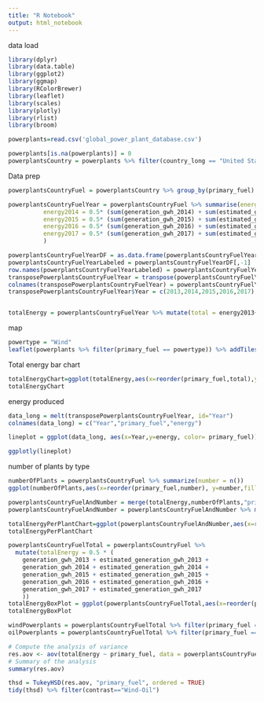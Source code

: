 ```yaml
---
title: "R Notebook"
output: html_notebook
---
```

data load
```r
library(dplyr)
library(data.table)
library(ggplot2)
library(ggmap)
library(RColorBrewer)
library(leaflet)
library(scales)
library(plotly)
library(rlist)
library(broom)

powerplants=read.csv('global_power_plant_database.csv')

powerplants[is.na(powerplants)] = 0
powerplantsCountry = powerplants %>% filter(country_long == "United States of America")
```
Data prep
```r
powerplantsCountryFuel = powerplantsCountry %>% group_by(primary_fuel) 

powerplantsCountryFuelYear = powerplantsCountryFuel %>% summarise(energy2013 = 0.5* (sum(generation_gwh_2013) + sum(estimated_generation_gwh_2013)),
          energy2014 = 0.5* (sum(generation_gwh_2014) + sum(estimated_generation_gwh_2014)),
          energy2015 = 0.5* (sum(generation_gwh_2015) + sum(estimated_generation_gwh_2015)),
          energy2016 = 0.5* (sum(generation_gwh_2016) + sum(estimated_generation_gwh_2016)),
          energy2017 = 0.5* (sum(generation_gwh_2017) + sum(estimated_generation_gwh_2017)),
          )

powerplantsCountryFuelYearDF = as.data.frame(powerplantsCountryFuelYear)
powerplantsCountryFuelYearLabeled = powerplantsCountryFuelYearDF[,-1]
row.names(powerplantsCountryFuelYearLabeled) = powerplantsCountryFuelYearDF[,1]
transposePowerplantsCountryFuelYear = transpose(powerplantsCountryFuelYearLabeled)
colnames(transposePowerplantsCountryFuelYear) = powerplantsCountryFuelYearDF[,1]
transposePowerplantsCountryFuelYear$Year = c(2013,2014,2015,2016,2017)


totalEnergy = powerplantsCountryFuelYear %>% mutate(total = energy2013+ energy2014 +energy2015 + energy2016 + energy2017)

```

map
```r
powertype = "Wind"
leaflet(powerplants %>% filter(primary_fuel == powertype)) %>% addTiles() %>% addMarkers(~longitude,~latitude,popup= ~primary_fuel,label= ~name)
```

Total energy bar chart
```r
totalEnergyChart=ggplot(totalEnergy,aes(x=reorder(primary_fuel,total),y=total,fill=primary_fuel)) + geom_bar(stat="identity") + coord_flip() + scale_y_continuous(trans= 'log10', labels = trans_format('log10',math_format(10^.x))) + theme(axis.text.x = element_text(angle=90)) + ylab("Energy Accumulated MWH") + xlab("Primary Fuel")
totalEnergyChart
```

energy produced
```r

data_long = melt(transposePowerplantsCountryFuelYear, id="Year")
colnames(data_long) = c("Year","primary_fuel","energy")

lineplot = ggplot(data_long, aes(x=Year,y=energy, color= primary_fuel)) + ylab("Energy Produced MWH") + xlab("Year") + geom_line() + scale_y_continuous(trans= 'log10', labels = trans_format('log10',math_format(10^.x))) +ggtitle("Energy Produced over the Years per Type")

ggplotly(lineplot)
```

number of plants by type
```r
numberOfPlants = powerplantsCountryFuel %>% summarize(number = n())
ggplot(numberOfPlants,aes(x=reorder(primary_fuel,number), y=number,fill=primary_fuel)) + geom_bar(stat="identity") + theme(axis.text.x = element_text(angle=90)) + coord_flip() + scale_y_continuous(trans= 'log10', labels = trans_format('log10',math_format(10^.x))) + xlab("Primary Fuel") + ylab("Number of Plants") +ggtitle("Number of Plants per Type")
```

```r
powerplantsCountryFuelAndNumber = merge(totalEnergy,numberOfPlants,"primary_fuel","primary_fuel")
powerplantsCountryFuelAndNumber = powerplantsCountryFuelAndNumber %>% mutate(EnergyPerPlant = total/number)

totalEnergyPerPlantChart=ggplot(powerplantsCountryFuelAndNumber,aes(x=reorder(primary_fuel,EnergyPerPlant),y=EnergyPerPlant,fill=primary_fuel)) + geom_bar(stat="identity") + coord_flip() + scale_y_continuous(trans= 'log10', labels = trans_format('log10',math_format(10^.x))) + theme(axis.text.x = element_text(angle=90)) + ylab("Average Energy Accumulated MWH per Plant") + xlab("Primary Fuel")
totalEnergyPerPlantChart
```

```r
powerplantsCountryFuelTotal = powerplantsCountryFuel %>%
  mutate(totalEnergy = 0.5 * (
    generation_gwh_2013 + estimated_generation_gwh_2013 +
    generation_gwh_2014 + estimated_generation_gwh_2014 +
    generation_gwh_2015 + estimated_generation_gwh_2015 +
    generation_gwh_2016 + estimated_generation_gwh_2016 +
    generation_gwh_2017 + estimated_generation_gwh_2017
    ))
totalEnergyBoxPlot = ggplot(powerplantsCountryFuelTotal,aes(x=reorder(primary_fuel,totalEnergy),y=totalEnergy,fill=primary_fuel)) + geom_boxplot(show.legend = FALSE) + coord_flip() + scale_y_continuous(trans= 'log10', labels = trans_format('log10',math_format(10^.x))) + theme(axis.text.x = element_text(angle=90)) + ylab("Average Energy Accumulated MWH per Plant") + xlab("Primary Fuel")
totalEnergyBoxPlot
```
```r
windPowerplants = powerplantsCountryFuelTotal %>% filter(primary_fuel == "Wind")
oilPowerplants = powerplantsCountryFuelTotal %>% filter(primary_fuel == "Oil")

# Compute the analysis of variance
res.aov <- aov(totalEnergy ~ primary_fuel, data = powerplantsCountryFuelTotal)
# Summary of the analysis
summary(res.aov)
```
```r
thsd = TukeyHSD(res.aov, "primary_fuel", ordered = TRUE)
tidy(thsd) %>% filter(contrast=="Wind-Oil")
```